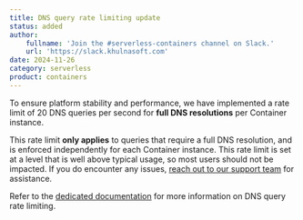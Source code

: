 ```yaml
---
title: DNS query rate limiting update
status: added
author:
    fullname: 'Join the #serverless-containers channel on Slack.'
    url: 'https://slack.khulnasoft.com'
date: 2024-11-26
category: serverless
product: containers
---
```


To ensure platform stability and performance, we have implemented a rate limit of 20 DNS queries per second for **full DNS resolutions** per Container instance. 

This rate limit **only applies** to queries that require a full DNS resolution, and is enforced independently for each Container instance. This rate limit is set at a level that is well above typical usage, so most users should not be impacted. If you do encounter any issues, [reach out to our support team](https://console.khulnasoft.com/support/tickets/create) for assistance.

Refer to the [dedicated documentation](/serverless/containers/reference-content/dns-query-rate-limit/) for more information on DNS query rate limiting.

